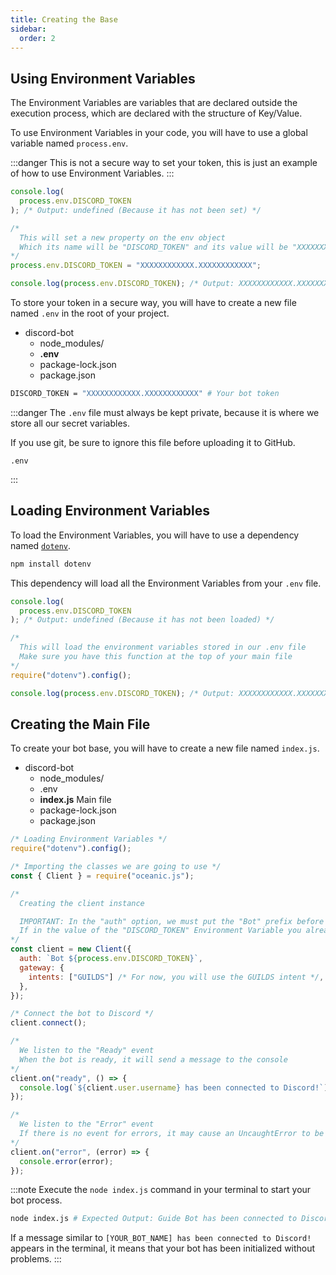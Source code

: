 ```yaml
---
title: Creating the Base
sidebar:
  order: 2
---
```



## Using Environment Variables

The Environment Variables are variables that are declared outside the execution process, which are declared with the structure of Key/Value.

To use Environment Variables in your code, you will have to use a global variable named `process.env`.

:::danger
This is not a secure way to set your token, this is just an example of how to use Environment Variables.
:::

```js title="Using process.env variable" frame="terminal"
console.log(
  process.env.DISCORD_TOKEN
); /* Output: undefined (Because it has not been set) */

/*
  This will set a new property on the env object
  Which its name will be "DISCORD_TOKEN" and its value will be "XXXXXXXXXXXX.XXXXXXXXXXXX"
*/
process.env.DISCORD_TOKEN = "XXXXXXXXXXXX.XXXXXXXXXXXX";

console.log(process.env.DISCORD_TOKEN); /* Output: XXXXXXXXXXXX.XXXXXXXXXXXX */
```

To store your token in a secure way, you will have to create a new file named `.env` in the root of your project.

<FileTree>

- discord-bot
  - node_modules/
  - **.env**
  - package-lock.json
  - package.json

</FileTree>

```bash title=".env" frame="code"
DISCORD_TOKEN = "XXXXXXXXXXXX.XXXXXXXXXXXX" # Your bot token
```

:::danger
The `.env` file must always be kept private, because it is where we store all our secret variables.

If you use git, be sure to ignore this file before uploading it to GitHub.

```text title=".gitignore" frame="code"
.env
```

:::

## Loading Environment Variables

To load the Environment Variables, you will have to use a dependency named <a href="https://www.npmjs.com/package/dotenv" target="_blank">`dotenv`</a>.

```bash title="Installing Dotenv" frame="terminal"
npm install dotenv
```

This dependency will load all the Environment Variables from your `.env` file.

```js title="Using Dotenv" frame="terminal"
console.log(
  process.env.DISCORD_TOKEN
); /* Output: undefined (Because it has not been loaded) */

/*
  This will load the environment variables stored in our .env file
  Make sure you have this function at the top of your main file
*/
require("dotenv").config();

console.log(process.env.DISCORD_TOKEN); /* Output: XXXXXXXXXXXX.XXXXXXXXXXXX */
```

## Creating the Main File

To create your bot base, you will have to create a new file named `index.js`.

<FileTree>

- discord-bot
  - node_modules/
  - .env
  - **index.js** Main file
  - package-lock.json
  - package.json

</FileTree>

```js title="index.js" frame="code" "IMPORTANT" "auth: process.env.DISCORD_TOKEN"
/* Loading Environment Variables */
require("dotenv").config();

/* Importing the classes we are going to use */
const { Client } = require("oceanic.js");

/*
  Creating the client instance

  IMPORTANT: In the "auth" option, we must put the "Bot" prefix before the token, as it appears in the example
  If in the value of the "DISCORD_TOKEN" Environment Variable you already have the "Bot" prefix, you can put it as auth: process.env.DISCORD_TOKEN directly
*/
const client = new Client({
  auth: `Bot ${process.env.DISCORD_TOKEN}`,
  gateway: {
    intents: ["GUILDS"] /* For now, you will use the GUILDS intent */,
  },
});

/* Connect the bot to Discord */
client.connect();

/*
  We listen to the "Ready" event
  When the bot is ready, it will send a message to the console
*/
client.on("ready", () => {
  console.log(`${client.user.username} has been connected to Discord!`);
});

/*
  We listen to the "Error" event
  If there is no event for errors, it may cause an UncaughtError to be thrown, causing the process to die
*/
client.on("error", (error) => {
  console.error(error);
});
```

:::note
Execute the `node index.js` command in your terminal to start your bot process.

```bash title="Initializing your bot process" frame="terminal"
node index.js # Expected Output: Guide Bot has been connected to Discord!
```

If a message similar to `[YOUR_BOT_NAME] has been connected to Discord!` appears in the terminal, it means that your bot has been initialized without problems.
:::
